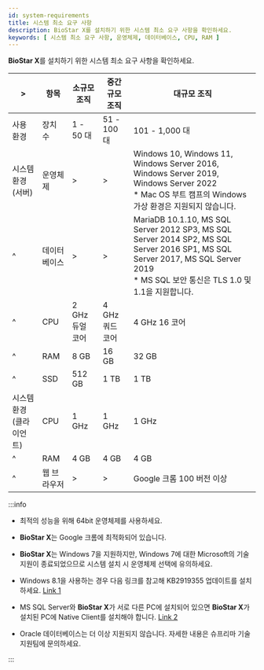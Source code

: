 ```yaml
---
id: system-requirements
title: 시스템 최소 요구 사항
description: BioStar X를 설치하기 위한 시스템 최소 요구 사항을 확인하세요.
keywords: [ 시스템 최소 요구 사항, 운영체제, 데이터베이스, CPU, RAM ]
---
```


**BioStar X**를 설치하기 위한 시스템 최소 요구 사항을 확인하세요.

<div className='overflow-x col5--15-10-25'>

| \> | 항목 | 소규모 조직 | 중간 규모 조직 | 대규모 조직 |
| -- | -- | -- | -- | -- |
| 사용 환경 | 장치 수 | 1 - 50 대 | 51 - 100 대 | 101 - 1,000 대 |
| 시스템 환경(서버) | 운영체제 | \> | \> | Windows 10, Windows 11, Windows Server 2016, Windows Server 2019, Windows Server 2022<br/>* Mac OS 부트 캠프의 Windows 가상 환경은 지원되지 않습니다. |
| ^ | 데이터베이스 | \> | \> | MariaDB 10.1.10, MS SQL Server 2012 SP3, MS SQL Server 2014 SP2, MS SQL Server 2016 SP1, MS SQL Server 2017, MS SQL Server 2019<br/>* MS SQL 보안 통신은 TLS 1.0 및 1.1을 지원합니다. |
| ^ | CPU | 2 GHz 듀얼 코어 | 4 GHz 쿼드 코어 | 4 GHz 16 코어 |
| ^ | RAM | 8 GB | 16 GB | 32 GB |
| ^ | SSD | 512 GB | 1 TB | 1 TB |
| 시스템 환경(클라이언트) | CPU | 1 GHz | 1 GHz | 1 GHz |
| ^ | RAM | 4 GB | 4 GB | 4 GB |
| ^ | 웹 브라우저 | \> | \> | Google 크롬 100 버전 이상 |

</div>

:::info

* 최적의 성능을 위해 64bit 운영체제를 사용하세요.

* **BioStar X**는 Google 크롬에 최적화되어 있습니다.

* **BioStar X**는 Windows 7을 지원하지만, Windows 7에 대한 Microsoft의 기술 지원이 종료되었으므로 시스템 설치 시 운영체제 선택에 유의하세요.

* Windows 8.1을 사용하는 경우 다음 링크를 참고해 KB2919355 업데이트를 설치하세요. [Link 1](https://support.microsoft.com/ko-kr/help/2919355/windows-rt-8-1--windows-8-1--and-windows-server-2012-r2-update-april-2)

* MS SQL Server와 **BioStar X**가 서로 다른 PC에 설치되어 있으면 **BioStar X**가 설치된 PC에 Native Client를 설치해야 합니다. [Link 2](https://www.microsoft.com/ko-kr/download/details.aspx?id=50402)

* Oracle 데이터베이스는 더 이상 지원되지 않습니다. 자세한 내용은 슈프리마 기술 지원팀에 문의하세요.

:::